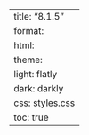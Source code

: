 ---
title: "8.1.5"
format:
    html:
        theme:
            light: flatly
            dark: darkly
        css: styles.css
        toc: true
---